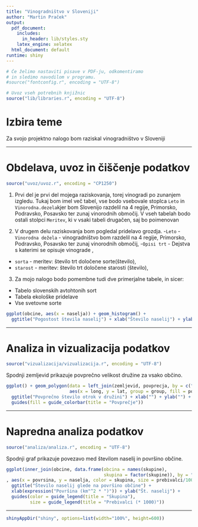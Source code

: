 ```yaml
---
title: "Vinogradništvo v Sloveniji"
author: "Martin Praček"
output:
  pdf_document:
    includes:
      in_header: lib/styles.sty
    latex_engine: xelatex
  html_document: default
runtime: shiny
---
```


```r
# Če želimo nastaviti pisave v PDF-ju, odkomentiramo
# in sledimo navodilom v programu.
#source("fontconfig.r", encoding = "UTF-8")

# Uvoz vseh potrebnih knjižnic
source("lib/libraries.r", encoding = "UTF-8")
```

# Izbira teme

Za svojo projektno nalogo bom raziskal vinogradništvo v Sloveniji

***

# Obdelava, uvoz in čiščenje podatkov

```r
source("uvoz/uvoz.r", encoding = "CP1250")
```


1.
Prvi del je prvi del mojega raziskovanja, torej vinogradi po zunanjem izgledu. Tukaj bom imel več tabel, vse bodo vsebovale stoplca `Leto` in `Vinorodna.dezela`kjer bom Slovenijo razdelil na 4 regije, Primorsko, Podravsko, Posavsko ter zunaj vinorodnih območij. 
V vseh tabelah bodo ostali stolpci `Meritev`, ki v vsaki tabeli drugačen, saj bo poimenovan

 
  
2. V drugem delu raziskovanja bom pogledal pridelavo grozdja.
-`Leto` 
-`Vinorodna dežela` - vinogradništvo bom razdelil na 4 regije, Primorsko, Podravsko, Posavsko    ter zunaj vinorodnih območij,
-`Opisi trt` - Dejstva s katerimi se opisuje vinograde ,
- `sorta` - meritev: število trt določene sorte(število),
- `starost` - meritev: število trt določene starosti (število),

3. Za mojo nalogo bodo pomembne tudi dve primerjalne tabele, in sicer:
  - Tabelo slovenskih avtohtonih sort
  - Tabela ekološke pridelave 
  - Vse svetovne sorte


```r
ggplot(obcine, aes(x = naselja)) + geom_histogram() +
  ggtitle("Pogostost števila naselij") + xlab("Število naselij") + ylab("Število občin")
```

***

# Analiza in vizualizacija podatkov

```r
source("vizualizacija/vizualizacija.r", encoding = "UTF-8")
```

Spodnji zemljevid prikazuje povprečno velikost družine za vsako občino.

```r
ggplot() + geom_polygon(data = left_join(zemljevid, povprecja, by = c("OB_UIME" = "obcina")),
                        aes(x = long, y = lat, group = group, fill = povprecje)) +
  ggtitle("Povprečno število otrok v družini") + xlab("") + ylab("") +
  guides(fill = guide_colorbar(title = "Povprečje"))
```

***

# Napredna analiza podatkov

```r
source("analiza/analiza.r", encoding = "UTF-8")
```

Spodnji graf prikazuje povezavo med številom naselij in površino občine.

```r
ggplot(inner_join(obcine, data.frame(obcina = names(skupine),
                                     skupina = factor(skupine)), by = "obcina")
, aes(x = povrsina, y = naselja, color = skupina, size = prebivalci/1000)) + geom_point() +
  ggtitle("Število naselij glede na površino občine") +
  xlab(expression("Površina (km"^2 * ")")) + ylab("Št. naselij") +
  guides(color = guide_legend(title = "Skupina"),
         size = guide_legend(title = "Prebivalci (* 1000)"))
```

***

```r
shinyAppDir("shiny", options=list(width="100%", height=600))
```

